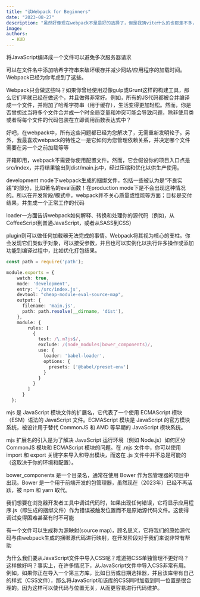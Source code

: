 ```yaml
---
title: "读Webpack for Beginners"
date: "2023-08-27"
description: "虽然好像现在webpack不是最好的选择了，但是我猜vite什么的也都差不多，我主要对js打包没有概念"
image: 
authors:
  - KUD
---
```


将JavaScript编译成一个文件可以避免多次服务器请求

可以在文件名中添加哈希字符串来破坏缓存并减少网站/应用程序的加载时间。Webpack已经为你考虑到了这些。

Webpack只会做这些吗？如果你曾经使用过像gulp或Grunt这样的构建工具，那么它们早就已经在做这个，并且做得非常好。例如，所有的JS代码都被合并编译成一个文件，并附加了哈希字符串（用于缓存），生活变得更加轻松。然而，你是否曾想过当将多个文件合并成一个时全局变量和冲突可能会导致问题，除非使用类或者将每个文件的代码包装在立即调用函数表达式中？

好吧，在webpack中，所有这些问题都已经为您解决了，无需重新发明轮子。另外，我最喜欢webpack的特性之一是它如何为您管理依赖关系，并决定哪个文件需要在另一个之前加载等等

开箱即用，webpack不需要你使用配置文件。然而，它会假设你的项目入口点是src/index，并将结果输出到dist/main.js中，经过压缩和优化以供生产使用。

development mode下webpack生成的捆绑文件，包括一些被认为是“不良实践”的部分，比如著名的eval函数！在production mode下是不会出现这种情况的。所以在开发阶段/模式中，webpack并不关心质量或性能等方面；目标是交付结果，并生成一个正常工作的代码

loader一方面告诉webpack如何解释、转换和处理你的源代码（例如，从CoffeeScript到普通JavaScript，或者从SASS到CSS）

plugin则可以做任何加载器无法完成的事情。Webpack将其视为核心的支柱。你会发现它们类似于对象，可以接受参数，并且也可以实例化以执行许多操作或添加功能到编译过程中，比如优化打包结果。

```typescript
const path = require('path');

module.exports = {
    watch: true,
    mode: 'development',
    entry: './src/index.js',
    devtool: "cheap-module-eval-source-map",
    output: {
      filename: 'main.js',
      path: path.resolve(__dirname, 'dist'),
    },
    module: {
        rules: [
          {
            test: /\.m?js$/,
            exclude: /(node_modules|bower_components)/,
            use: {
              loader: 'babel-loader',
              options: {
                presets: ['@babel/preset-env']
              }
            }
          }
        ]
      }
  };
```
<Callout>
mjs 是 JavaScript 模块文件的扩展名，它代表了一个使用 ECMAScript 模块（ESM）语法的 JavaScript 文件。ECMAScript 模块是 JavaScript 的官方模块系统，被设计用于替代 CommonJS 和 AMD 等早期的 JavaScript 模块系统。

mjs 扩展名的引入是为了解决 JavaScript 运行环境（例如 Node.js）如何区分 CommonJS 模块和 ECMAScript 模块的问题。在 .mjs 文件中，你可以使用 import 和 export 关键字来导入和导出模块，而这在 .js 文件中并不总是可能的（这取决于你的环境和配置）。

bower_components 是一个目录名，通常在使用 Bower 作为包管理器的项目中出现。Bower 是一个用于前端开发的包管理器，虽然现在（2023年）已经不再活跃，被 npm 和 yarn 取代。
</Callout>

我们想要在浏览器开发者工具中调试代码时，如果出现任何错误，它将显示应用程序.js（即生成的捆绑文件）作为错误被触发位置而不是原始源代码文件。这使得调试变得困难甚至有时不可能

有一个文件可以生成称为源映射(source map)，顾名思义，它将我们的原始源代码与由webpack生成的捆绑源代码进行映射，在开发阶段对于我们来说非常有帮助

为什么我们要从JavaScript文件中导入CSS呢？难道把CSS单独管理不更好吗？这样做好吗？事实上，在许多情况下，从JavaScript文件中导入CSS非常有用。例如，如果你正在导入一个第三方库，比如日历或日期选择器，并且该库带有自己的样式（CSS文件），那么将JavaScript和该库的CSS同时加载到同一位置是很合理的。因为这样可以使代码与位置无关，从而更容易进行代码维护。